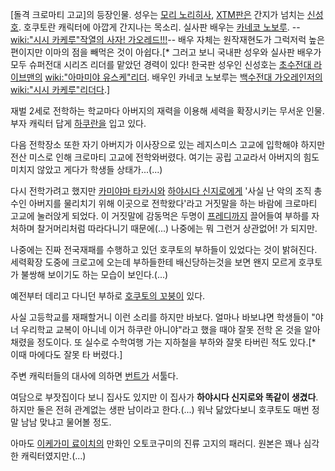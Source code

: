 [돌격 크로마티 고교]의 등장인물.  성우는 [[모리 노리히사]], [[XTM]]판은 간지가 넘치는 [[신성호]]. 호쿠토란 캐릭터에 아깝게 간지나는 목소리. 실사판 배우는 [[카네코 노보루]]. --[[wiki:"시시 카케루"작열의 사자! 가오레드!!!]]-- 배우 자체는 원작재현도가 그럭저럭 높은 편이지만 이마의 점을 빼먹은 것이 아쉽다.[* 그러고 보니 국내판 성우와 실사판 배우가 모두 슈퍼전대 시리즈 리더를 맡았던 경력이 있다! 한국판 성우인 신성호는 [[초수전대 라이브맨]]의 [[wiki:"아마미야 유스케"리더]]. 배우인 카네코 노보루는 [[백수전대 가오레인저]]의 [[wiki:"시시 카케루"리더]]다.]

재벌 2세로 전학하는 학교마다 아버지의 재력을 이용해 세력을 확장시키는 무서운 인물. 부자 캐릭터 답게 [[하쿠란]]을 입고 있다.

다음 전학장소 또한 자기 아버지가 이사장으로 있는 레지스미스 고교에 입학해야 하지만 전산 미스로 인해 크로마티 고교에 전학와버렸다. 여기는 공립 고교라서 아버지의 힘도 미치지 않았고 게다가 학생들 상태가...(...)

다시 전학가려고 했지만 [[카미야마 타카시]]와 [[하야시다 신지로]]에게 '사실 난 악의 조직 총수인 아버지를 물리치기 위해 이곳으로 전학왔다'라고 거짓말을 하는 바람에 크로마티 고교에 눌러앉게 되었다. 이 거짓말에 감동먹은 두명이 [[프레디]]까지 끌어들여 부하를 자처하며 찰거머리처럼 따라다니기 때문에(...) 나중에는 뭐 그런거 상관없어! 가 되지만.

나중에는 진짜 전국재패를 수행하고 있던 호쿠토의 부하들이 있었다는 것이 밝혀진다. 세력확장 도중에 크로고에 오는데 부하들한테 배신당하는것을 보면 왠지 모르게 호쿠토가 불쌍해 보이기도 하는 모습이 보인다.(...)

예전부터 데리고 다니던 부하로 [[호쿠토의 꼬붕]]이 있다.

사실 고등학교를 재패할거니 이런 소리를 하지만 바보다. 얼마나 바보냐면 학생들이 "야 너 우리학교 교복이 아니네 이거 하쿠란 아니야"라고 했을 때야 잘못 전학 온 것을 알아채렸을 정도이다. 또 실수로 수학여행 가는 지하철을 부하와 잘못 타버린 적도 있다.[* 이때 마에다도 잘못 타 버렸다.]

주변 캐릭터들의 대사에 의하면 [[번트]]가 서툴다.

여담으로 부잣집이다 보니 집사도 있지만 이 집사가 '''하야시다 신지로와 똑같이 생겼다'''. 하지만 둘은 전혀 관계없는 생판 남이라고 한다.(...) 워낙 닮았다보니 호쿠토도 매번 정말 남남 맞냐고 물어볼 정도.

아마도 [[이케가미 료이치]]의 만화인 오토코구미의 진류 고지의 패러디. 원본은 꽤나 심각한 캐릭터였지만.(...)
